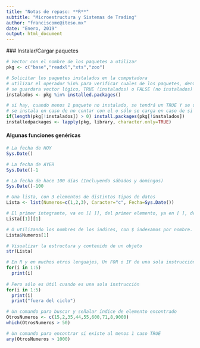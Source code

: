 ```yaml
---
title: "Notas de repaso: **R**"
subtitle: "Microestructura y Sistemas de Trading"
author: "franciscome@iteso.mx"
date: "Enero, 2019"
output: html_document
---
```


  ### Instalar/Cargar paquetes

```r

# Vector con el nombre de los paquetes a utilizar
pkg <- c("base","readxl","xts","zoo")

# Solicitar los paquetes instalados en la computadora
# utilizar el operador %in% para verificar cuales de los paquetes, dentro de "pkg" estan instalados
# se guardara vector lógico, TRUE (instalados) o FALSE (no instalados) de la misma longitud que "pkg"
instalados <- pkg %in% installed.packages()

# si hay, cuando menos 1 paquete no instalado, se tendrá un TRUE Y se usará para seleccionar de "pkg"
# se instala en caso de no contar con el o sólo se carga en caso de si tenerlo ya instalado
if(length(pkg[!instalados]) > 0) install.packages(pkg[!instalados])
installedpackages <- lapply(pkg, library, character.only=TRUE)
```

#### Algunas funciones genéricas

```r

# La fecha de HOY
Sys.Date()

# La fecha de AYER
Sys.Date()-1

# La fecha de hace 100 días (Incluyendo sábados y domingos)
Sys.Date()-100

# Una lista, con 3 elementos de distintos tipos de datos
Lista <- list(Numeros=c(1,2,3), Caracter="c", Fecha=Sys.Date())

# El primer integrante, va en [[ ]], del primer elemento, ya en [ ], de la lista
Lista[[1]][1]

# O utilizando los nombres de los indices, con $ indexamos por nombre.
Lista$Numeros[1]

# Visualizar la estructura y contenido de un objeto
str(Lista)

# En R y en muchos otros lenguajes, Un FOR o IF de una sola instrucción no necesita paréntesis
for(i in 1:5)
  print(i)
  
# Pero sólo es útil cuando es una sola instrucción
for(i in 1:5)
  print(i)
  print("fuera del ciclo")

# Un comando para buscar y señalar índice de elemento encontrado
OtrosNumeros <- c(15,2,35,44,55,600,71,8,9000)
which(OtrosNumeros > 50)

# Un comando para encontrar si existe al menos 1 caso TRUE
any(OtrosNumeros > 1000)

```
